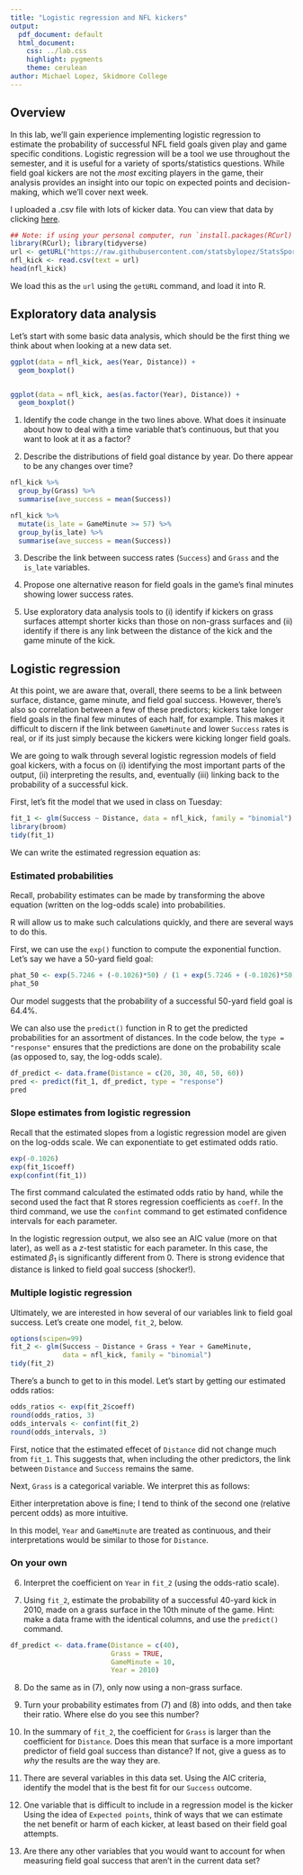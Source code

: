 ---
title: "Logistic regression and NFL kickers"
output:
  pdf_document: default
  html_document:
    css: ../lab.css
    highlight: pygments
    theme: cerulean
author: Michael Lopez, Skidmore College
---

## Overview

In this lab, we'll gain experience implementing logistic regression to estimate the probability of successful NFL field goals given play and game specific conditions. Logistic regression will be a tool we use throughout the semester, and it is useful for a variety of sports/statistics questions. While field goal kickers are not the *most* exciting players in the game, their analysis provides an insight into our topic on expected points and decision-making, which we'll cover next week.

I uploaded a .csv file with lots of kicker data. You can view that data by clicking [here](https://raw.githubusercontent.com/statsbylopez/StatsSports/master/Data/nfl_fg.csv). 


```{r, eval = FALSE}
## Note: if using your personal computer, run `install.packages(RCurl)` 
library(RCurl); library(tidyverse)
url <- getURL("https://raw.githubusercontent.com/statsbylopez/StatsSports/master/Data/nfl_fg.csv")
nfl_kick <- read.csv(text = url)
head(nfl_kick)
```

We load this as the `url` using the `getURL` command, and load it into R. 


## Exploratory data analysis

Let's start with some basic data analysis, which should be the first thing we think about when looking at a new data set. 

```{r, eval = FALSE}
ggplot(data = nfl_kick, aes(Year, Distance)) + 
  geom_boxplot()


ggplot(data = nfl_kick, aes(as.factor(Year), Distance)) + 
  geom_boxplot()
```

1. Identify the code change in the two lines above. What does it insinuate about how to deal with a time variable that's continuous, but that you want to look at it as a factor?

2.  Describe the distributions of field goal distance by year. Do there appear to be any changes over time? 

```{r, eval = FALSE}
nfl_kick %>% 
  group_by(Grass) %>% 
  summarise(ave_success = mean(Success))

nfl_kick %>% 
  mutate(is_late = GameMinute >= 57) %>% 
  group_by(is_late) %>% 
  summarise(ave_success = mean(Success))
```


3. Describe the link between success rates (`Success`) and `Grass` and the `is_late` variables.

4. Propose one alternative reason for field goals in the game's final minutes showing lower success rates. 

5. Use exploratory data analysis tools to (i) identify if kickers on grass surfaces attempt shorter kicks than those on non-grass surfaces and (ii) identify if there is any link between the distance of the kick and the game minute of the kick. 


## Logistic regression

At this point, we are aware that, overall, there seems to be a link between surface, distance, game minute, and field goal success. However, there's also so correlation between a few of these predictors; kickers take longer field goals in the final few minutes of each half, for example. This makes it difficult to discern if the link between `GameMinute` and lower `Success` rates is real, or if its just simply because the kickers were kicking longer field goals. 

We are going to walk through several logistic regression models of field goal kickers, with a focus on (i) identifying the most important parts of the output, (ii) interpreting the results, and, eventually (iii) linking back to the probability of a successful kick. 

First, let's fit the model that we used in class on Tuesday: 

\begin{center}
$log(\frac{P(Success = 1)}{1-P(Success = 1)}) = \beta_0 + \beta_1*Distance$
\end{center}

```{r, eval = FALSE}
fit_1 <- glm(Success ~ Distance, data = nfl_kick, family = "binomial")
library(broom)
tidy(fit_1)
```

We can write the estimated regression equation as:
\begin{center}
$log(\frac{P(Success = 1)}{1-P(Success = 1)}) = 5.7246 + (-0.1026)*Distance$
\end{center}

### Estimated probabilities


Recall, probability estimates can be made by transforming the above equation (written on the log-odds scale) into probabilities. 

\begin{center}

$P(Success = 1) = \frac{e^{5.7246 + (-0.1026)*Distance}}{1 + e^{5.7246 + (-0.1026)*Distance}}$

\end{center}
R will allow us to make such calculations quickly, and there are several ways to do this. 

First, we can use the `exp()` function to compute the exponential function. Let's say we have a 50-yard field goal:

```{r, eval = FALSE}
phat_50 <- exp(5.7246 + (-0.1026)*50) / (1 + exp(5.7246 + (-0.1026)*50))
phat_50
```

Our model suggests that the probability of a successful 50-yard field goal is 64.4\%. 

We can also use the `predict()` function in R to get the predicted probabilities for an assortment of distances. In the code below, the `type = "response"` ensures that the predictions are done on the probability scale (as opposed to, say, the log-odds scale). 

```{r, eval = FALSE}
df_predict <- data.frame(Distance = c(20, 30, 40, 50, 60))
pred <- predict(fit_1, df_predict, type = "response")
pred
```


### Slope estimates from logistic regression

Recall that the estimated slopes from a logistic regression model are given on the log-odds scale. We can exponentiate to get estimated odds ratio.

```{r, eval = FALSE}
exp(-0.1026)
exp(fit_1$coeff)
exp(confint(fit_1))
```

The first command calculated the estimated odds ratio by hand, while the second used the fact that R stores regression coefficients as `coeff`. In the third command, we use the `confint` command to get estimated confidence intervals for each parameter. 

In the logistic regression output, we also see an AIC value (more on that later), as well as a $z$-test statistic for each parameter. In this case, the estimated $\beta_1$ is significantly different from 0. There is strong evidence that distance is linked to field goal success (shocker!).


### Multiple logistic regression

Ultimately, we are interested in how several of our variables link to field goal success. Let's create one model, `fit_2`, below. 

```{r, eval = FALSE}
options(scipen=99)
fit_2 <- glm(Success ~ Distance + Grass + Year + GameMinute, 
             data = nfl_kick, family = "binomial")
tidy(fit_2)
```

There's a bunch to get to in this model. Let's start by getting our estimated odds ratios:

```{r, eval = FALSE}
odds_ratios <- exp(fit_2$coeff)
round(odds_ratios, 3)
odds_intervals <- confint(fit_2)
round(odds_intervals, 3)
```

First, notice that the estimated effecet of `Distance` did not change much from `fit_1`. This suggests that, when including the other predictors, the link between `Distance` and `Success` remains the same.

Next, `Grass` is a categorical variable. We interpret this as follows: 

\begin{center} \textit{Given `Year`, `GameMinute`, and `Distance`, the odds of a successsful kick on grass surfaces are about 0.856 times that of one kicked on non-grass surfaces.} \end{center}


\begin{center} \textit{Given `Year`, `GameMinute`, and `Distance`, the odds of a successful kick on grass surfaces are about 14.4\% less than that of one kicked on non-grass surfaces.} \end{center}

Either interpretation above is fine; I tend to think of the second one (relative percent odds) as more intuitive.

In this model, `Year` and `GameMinute` are treated as continuous, and their interpretations would be similar to those for `Distance`. 
\pagebreak


### On your own

6. Interpret the coefficient on `Year` in `fit_2` (using the odds-ratio scale). 

7. Using `fit_2`, estimate the probability of a successful 40-yard kick in 2010, made on a grass surface in the 10th minute of the game. Hint: make a data frame with the identical columns, and use the `predict()` command.

```{r, eval = FALSE}
df_predict <- data.frame(Distance = c(40), 
                         Grass = TRUE, 
                         GameMinute = 10, 
                         Year = 2010)
```

8. Do the same as in (7), only now using a non-grass surface. 

9. Turn your probability estimates from (7) and (8) into odds, and then take their ratio. Where else do you see this number?

10. In the summary of `fit_2`, the coefficient for `Grass` is larger than the coefficient for `Distance`. Does this mean that surface is a more important predictor of field goal success than distance? If not, give a guess as to *why* the results are the way they are.

11. There are several variables in this data set. Using the AIC criteria, identify the model that is the best fit for our `Success` outcome. 

12. One variable that is difficult to include in a regression model is the kicker Using the idea of `Expected points`, think of ways that we can estimate the net benefit or harm of each kicker, at least based on their field goal attempts.

13. Are there any other variables that you would want to account for when measuring field goal success that aren't in the current data set? 







